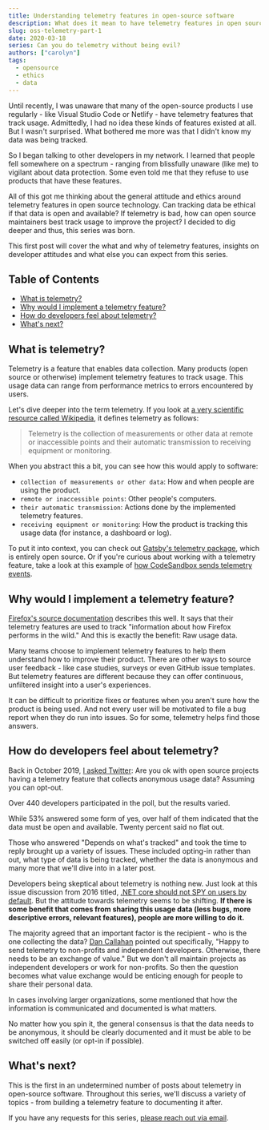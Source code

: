 ```yaml
---
title: Understanding telemetry features in open-source software
description: What does it mean to have telemetry features in open source projects and how do developers feel about it.
slug: oss-telemetry-part-1
date: 2020-03-18
series: Can you do telemetry without being evil?
authors: ["carolyn"]
tags:
  - opensource
  - ethics
  - data
---
```


Until recently, I was unaware that many of the open-source products I use regularly - like Visual Studio Code or Netlify - have telemetry features that track usage. Admittedly, I had no idea these kinds of features existed at all. But I wasn't surprised. What bothered me more was that I didn't know my data was being tracked.

So I began talking to other developers in my network. I learned that people fell somewhere on a spectrum - ranging from blissfully unaware (like me) to vigilant about data protection. Some even told me that they refuse to use products that have these features.

All of this got me thinking about the general attitude and ethics around telemetry features in open source technology. Can tracking data be ethical if that data is open and available? If telemetry is bad, how can open source maintainers best track usage to improve the project? I decided to dig deeper and thus, this series was born.

This first post will cover the what and why of telemetry features, insights on developer attitudes and what else you can expect from this series.

## Table of Contents

- [What is telemetry?](#what-is-telemetry)
- [Why would I implement a telemetry feature?](#why-would-i-implement-a-telemetry-feature)
- [How do developers feel about telemetry?](#how-do-developers-feel-about-telemetry)
- [What's next?](#whats-next)

## What is telemetry?

Telemetry is a feature that enables data collection. Many products (open source or otherwise) implement telemetry features to track usage. This usage data can range from performance metrics to errors encountered by users.

Let's dive deeper into the term telemetry. If you look at [a very scientific resource called Wikipedia](https://en.wikipedia.org/wiki/Telemetry), it defines telemetry as follows:

> Telemetry is the collection of measurements or other data at remote or inaccessible points and their automatic transmission to receiving equipment or monitoring.

When you abstract this a bit, you can see how this would apply to software:

- `collection of measurements or other data`: How and when people are using the product.
- `remote or inaccessible points`: Other people's computers.
- `their automatic transmission`: Actions done by the implemented telemetry features.
- `receiving equipment or monitoring`: How the product is tracking this usage data (for instance, a dashboard or log).

To put it into context, you can check out [Gatsby's telemetry package](https://github.com/gatsbyjs/gatsby/tree/master/packages/gatsby-telemetry), which is entirely open source. Or if you're curious about working with a telemetry feature, take a look at this example of [how CodeSandbox sends telemetry events](https://github.com/codesandbox/codesandbox-client/blob/master/packages/node-services/src/module.ts#L197-L217).

## Why would I implement a telemetry feature?

[Firefox's source documentation](https://firefox-source-docs.mozilla.org/toolkit/components/telemetry/index.html) describes this well. It says that their telemetry features are used to track "information about how Firefox performs in the wild." And this is exactly the benefit: Raw usage data.

Many teams choose to implement telemetry features to help them understand how to improve their product. There are other ways to source user feedback - like case studies, surveys or even GitHub issue templates. But telemetry features are different because they can offer continuous, unfiltered insight into a user's experiences.

It can be difficult to prioritize fixes or features when you aren't sure how the product is being used. And not every user will be motivated to file a bug report when they do run into issues. So for some, telemetry helps find those answers.

## How do developers feel about telemetry?

Back in October 2019, [I asked Twitter](https://twitter.com/carolstran/status/1182571331390464001): Are you ok with open source projects having a telemetry feature that collects anonymous usage data? Assuming you can opt-out.

Over 440 developers participated in the poll, but the results varied.

While 53% answered some form of yes, over half of them indicated that the data must be open and available. Twenty percent said no flat out.

Those who answered "Depends on what's tracked" and took the time to reply brought up a variety of issues. These included opting-in rather than out, what type of data is being tracked, whether the data is anonymous and many more that we'll dive into in a later post.

Developers being skeptical about telemetry is nothing new. Just look at this issue discussion from 2016 titled, [.NET core should not SPY on users by default](https://github.com/dotnet/sdk/issues/6145). But the attitude towards telemetry seems to be shifting. **If there is some benefit that comes from sharing this usage data (less bugs, more descriptive errors, relevant features), people are more willing to do it.**

The majority agreed that an important factor is the recipient - who is the one collecting the data? [Dan Callahan](https://twitter.com/callahad) pointed out specifically, "Happy to send telemetry to non-profits and independent developers. Otherwise, there needs to be an exchange of value." But we don't all maintain projects as independent developers or work for non-profits. So then the question becomes what value exchange would be enticing enough for people to share their personal data.

In cases involving larger organizations, some mentioned that how the information is communicated and documented is what matters.

No matter how you spin it, the general consensus is that the data needs to be anonymous, it should be clearly documented and it must be able to be switched off easily (or opt-in if possible).

## What's next?

This is the first in an undetermined number of posts about telemetry in open-source software. Throughout this series, we'll discuss a variety of topics - from building a telemetry feature to documenting it after.

If you have any requests for this series, [please reach out via email](mailto:carolyn@meeshkan.com).
